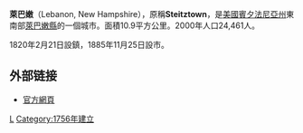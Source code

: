 {{coord|40|20|30|N|76|25|15|W|display=title}}
'''萊巴嫩'''（Lebanon, New Hampshire），原稱'''Steitztown'''，是[[美國|美國]][[賓夕法尼亞州|賓夕法尼亞州]]東南部[[萊巴嫩縣_(賓夕法尼亞州)|萊巴嫩縣]]的一個城市。面積10.9平方公里。2000年人口24,461人。

1820年2月21日設鎮，1885年11月25日設市。

==外部链接==
* [http://www.lebanonpa.org/ 官方網頁] {{Wayback|url=http://www.lebanonpa.org/ |date=20081121075842 }}
{{Pennsylvania-stub}}
[[Category:賓夕法尼亞州城市|L]]
[[Category:1756年建立|Category:1756年建立]]